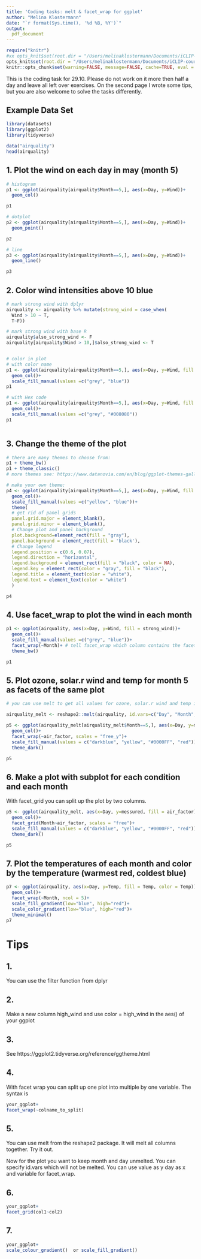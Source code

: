 ```yaml
---
title: 'Coding tasks: melt & facet_wrap for ggplot'
author: "Melina Klostermann"
date: "`r format(Sys.time(), '%d %B, %Y')`"
output:
  pdf_document
---
```

```r
require("knitr")
#xx opts_knit$set(root.dir = "/Users/melinaklostermann/Documents/iCLIP-course")
opts_knit$set(root.dir = "/Users/melinaklostermann/Documents/iCLIP-course")
knitr::opts_chunk$set(warning=FALSE, message=FALSE, cache=TRUE, eval = T, echo = T) #, fig.pos = "!H", out.extra = ""
```

This is the coding task for 29.10. Please do not work on it more then half a day and leave all left over exercises. On the second page I wrote some tips, but you are also welcome to solve the tasks differently.

## Example Data Set
```r
library(datasets)
library(ggplot2)
library(tidyverse)

data("airquality")
head(airquality)

```

## 1. Plot the wind on each day in may (month 5)

```r
# histogram
p1 <- ggplot(airquality[airquality$Month==5,], aes(x=Day, y=Wind))+
  geom_col()

p1

# dotplot
p2 <- ggplot(airquality[airquality$Month==5,], aes(x=Day, y=Wind))+
  geom_point()

p2

# line
p3 <- ggplot(airquality[airquality$Month==5,], aes(x=Day, y=Wind))+
  geom_line()

p3

```
## 2. Color wind intensities above 10 blue
```r
# mark strong wind with dplyr
airquality <- airquality %>% mutate(strong_wind = case_when(
  Wind > 10 ~ T, 
  T~F))

# mark strong wind with base R
airquality$also_strong_wind <- F
airquality[airquality$Wind > 10,]$also_strong_wind <- T


# color in plot
# with color name
p1 <- ggplot(airquality[airquality$Month==5,], aes(x=Day, y=Wind, fill = strong_wind))+
  geom_col()+
  scale_fill_manual(values =c("grey", "blue"))
p1

# with Hex code
p1 <- ggplot(airquality[airquality$Month==5,], aes(x=Day, y=Wind, fill = strong_wind))+
  geom_col()+
  scale_fill_manual(values =c("grey", "#008080"))
p1



```

## 3. Change the theme of the plot
```r
# there are many themes to choose from:
p1 + theme_bw()
p1 + theme_classic()
# more themes see: https://www.datanovia.com/en/blog/ggplot-themes-gallery/  

# make your own theme:
p4 <- ggplot(airquality[airquality$Month==5,], aes(x=Day, y=Wind, fill = strong_wind))+
  geom_col()+ 
  scale_fill_manual(values =c("yellow", "blue"))+
  theme(
  # get rid of panel grids
  panel.grid.major = element_blank(),
  panel.grid.minor = element_blank(),
  # Change plot and panel background
  plot.background=element_rect(fill = "gray"),
  panel.background = element_rect(fill = 'black'),
  # Change legend 
  legend.position = c(0.6, 0.07),
  legend.direction = "horizontal",
  legend.background = element_rect(fill = "black", color = NA),
  legend.key = element_rect(color = "gray", fill = "black"),
  legend.title = element_text(color = "white"),
  legend.text = element_text(color = "white")
  )

p4  


```
## 4. Use facet_wrap to plot the wind in each month
```r
p1 <- ggplot(airquality, aes(x=Day, y=Wind, fill = strong_wind))+
  geom_col()+
  scale_fill_manual(values =c("grey", "blue"))+
  facet_wrap(~Month)+ # tell facet_wrap which column contains the facets
  theme_bw()

p1


```

## 5. Plot ozone, solar.r wind and temp for month 5 as facets of the same plot

```r
# you can use melt to get all values for ozone, solar.r wind and temp in one column

airquality_melt <- reshape2::melt(airquality, id.vars=c("Day", "Month", "strong_wind", "also_strong_wind"), value.name = "messured", variable.name="air_factor")

p5 <- ggplot(airquality_melt[airquality_melt$Month==5,], aes(x=Day, y=messured, fill = air_factor))+
  geom_col()+
  facet_wrap(~air_factor, scales = "free_y")+
  scale_fill_manual(values = c("darkblue", "yellow", "#0000FF", "red"))+
  theme_dark()

p5


```
## 6. Make a plot with subplot for each condition and each month
With facet_grid you can split up the plot by two columns.

```r
p5 <- ggplot(airquality_melt, aes(x=Day, y=messured, fill = air_factor))+
  geom_col()+
  facet_grid(Month~air_factor, scales = "free")+
  scale_fill_manual(values = c("darkblue", "yellow", "#0000FF", "red"))+
  theme_dark()

p5

```

## 7. Plot the temperatures of each month and color by the temperature (warmest red, coldest blue)

```r
p7 <- ggplot(airquality, aes(x=Day, y=Temp, fill = Temp, color = Temp))+
  geom_col()+
  facet_wrap(~Month, ncol = 5)+
  scale_fill_gradient(low="blue", high="red")+
  scale_color_gradient(low="blue", high="red")+
  theme_minimal()
p7


```


\newpage

# Tips
## 1.
You can use the filter function from dplyr

## 2.
Make a new column high_wind and use color = high_wind in the aes() of your ggplot

## 3.
See https://ggplot2.tidyverse.org/reference/ggtheme.html

## 4.
With facet wrap you can split up one plot into multiple by one variable. The syntax is </p>
```r
your_ggplot+ 
facet_wrap(~colname_to_split)
```

## 5.
You can use melt from the reshape2 package. It will melt all columns together. Try it out. </p>
Now for the plot you want to keep month and day unmelted. You can specify id.vars which will not be melted. You can use value as y day as x and variable for facet_wrap.

## 6.
```r
your_ggplot+ 
facet_grid(col1~col2)
```

## 7.
```r
your_ggplot+ 
scale_colour_gradient()  or scale_fill_gradient()
```



